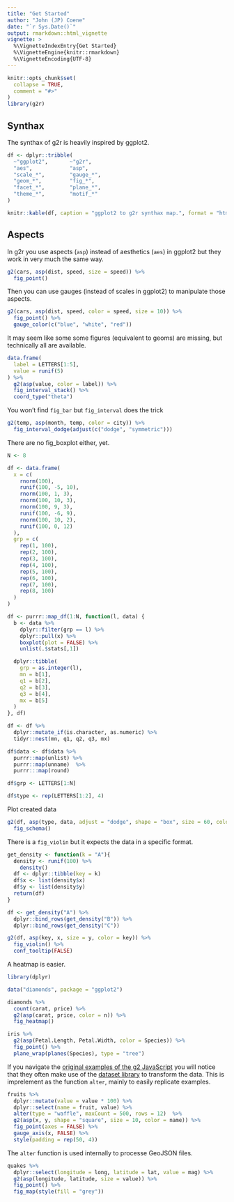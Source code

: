 ```yaml
---
title: "Get Started"
author: "John (JP) Coene"
date: "`r Sys.Date()`"
output: rmarkdown::html_vignette
vignette: >
  %\VignetteIndexEntry{Get Started}
  %\VignetteEngine{knitr::rmarkdown}
  %\VignetteEncoding{UTF-8}
---
```


```r
knitr::opts_chunk$set(
  collapse = TRUE,
  comment = "#>"
)
library(g2r)
```

## Synthax

The synthax of g2r is heavily inspired by ggplot2.

```r
df <- dplyr::tribble(
  ~"ggplot2",       ~"g2r",
  "aes",            "asp",
  "scale_*",        "gauge_*",
  "geom_*",         "fig_*",
  "facet_*",        "plane_*",
  "theme_*",        "motif_*"
)

knitr::kable(df, caption = "ggplot2 to g2r synthax map.", format = "html")
```

## Aspects

In g2r you use aspects (`asp`) instead of aesthetics (`aes`) in ggplot2 but they work in very much the same way.

```r
g2(cars, asp(dist, speed, size = speed)) %>% 
  fig_point()
```

Then you can use gauges (instead of scales in ggplot2) to manipulate those aspects.

```r
g2(cars, asp(dist, speed, color = speed, size = 10)) %>% 
  fig_point() %>% 
  gauge_color(c("blue", "white", "red"))
```

It may seem like some some figures (equivalent to geoms) are missing, but technically all are available.

```r
data.frame(
  label = LETTERS[1:5],
  value = runif(5)
) %>% 
  g2(asp(value, color = label)) %>% 
  fig_interval_stack() %>% 
  coord_type("theta")
```

You won't find `fig_bar` but `fig_interval` does the trick

```r
g2(temp, asp(month, temp, color = city)) %>% 
  fig_interval_dodge(adjust(c("dodge", "symmetric"))) 
```

There are no fig_boxplot either, yet.

```r
N <- 8

df <- data.frame(
  x = c(
    rnorm(100),
    runif(100, -5, 10),
    rnorm(100, 1, 3),
    rnorm(100, 10, 3),
    rnorm(100, 9, 3),
    runif(100, -6, 9),
    rnorm(100, 10, 2),
    runif(100, 0, 12)
  ),
  grp = c(
    rep(1, 100),
    rep(2, 100),
    rep(3, 100),
    rep(4, 100),
    rep(5, 100),
    rep(6, 100),
    rep(7, 100),
    rep(8, 100)
  )
)

df <- purrr::map_df(1:N, function(l, data) {
  b <- data %>% 
    dplyr::filter(grp == l) %>% 
    dplyr::pull(x) %>% 
    boxplot(plot = FALSE) %>% 
    unlist(.$stats[,1])

  dplyr::tibble(
    grp = as.integer(l),
    mn = b[1],
    q1 = b[2],
    q2 = b[3],
    q3 = b[4],
    mx = b[5]
  ) 
}, df)

df <- df %>% 
  dplyr::mutate_if(is.character, as.numeric) %>% 
  tidyr::nest(mn, q1, q2, q3, mx)

df$data <- df$data %>% 
  purrr::map(unlist) %>%
  purrr::map(unname)  %>% 
  purrr:::map(round)

df$grp <- LETTERS[1:N]

df$type <- rep(LETTERS[1:2], 4)
```

Plot created data

```r
g2(df, asp(type, data, adjust = "dodge", shape = "box", size = 60, color = grp)) %>% 
  fig_schema()
```

There is a `fig_violin` but it expects the data in a specific format.

```r
get_density <- function(k = "A"){
  density <- runif(100) %>% 
    density() 
  df <- dplyr::tibble(key = k)
  df$x <- list(density$x)
  df$y <- list(density$y)
  return(df)
}

df <- get_density("A") %>% 
  dplyr::bind_rows(get_density("B")) %>% 
  dplyr::bind_rows(get_density("C"))

g2(df, asp(key, x, size = y, color = key)) %>% 
  fig_violin() %>% 
  conf_tooltip(FALSE)
```

A heatmap is easier.

```r
library(dplyr)

data("diamonds", package = "ggplot2")

diamonds %>% 
  count(carat, price) %>% 
  g2(asp(carat, price, color = n)) %>% 
  fig_heatmap()
```

```r
iris %>%
  g2(asp(Petal.Length, Petal.Width, color = Species)) %>% 
  fig_point() %>%
  plane_wrap(planes(Species), type = "tree")
```

If you navigate the [original examples of the g2 JavaScript](https://antv.alipay.com/zh-cn/g2/3.x/demo/index.html) you will notice that they often make use of the [dataset library](https://github.com/antvis/data-set) to transform the data. This is imprelement as the function `alter`, mainly to easily replicate examples.

```r
fruits %>% 
  dplyr::mutate(value = value * 100) %>% 
  dplyr::select(name = fruit, value) %>% 
  alter(type = "waffle", maxCount = 500, rows = 12)  %>% 
  g2(asp(x, y, shape = "square", size = 10, color = name)) %>% 
  fig_point(axes = FALSE) %>% 
  gauge_axis(x, FALSE) %>% 
  style(padding = rep(50, 4))
```

The `alter` function is used internally to processe GeoJSON files.

```r
quakes %>% 
  dplyr::select(longitude = long, latitude = lat, value = mag) %>% 
  g2(asp(longitude, latitude, size = value)) %>% 
  fig_point() %>% 
  fig_map(style(fill = "grey"))  
```